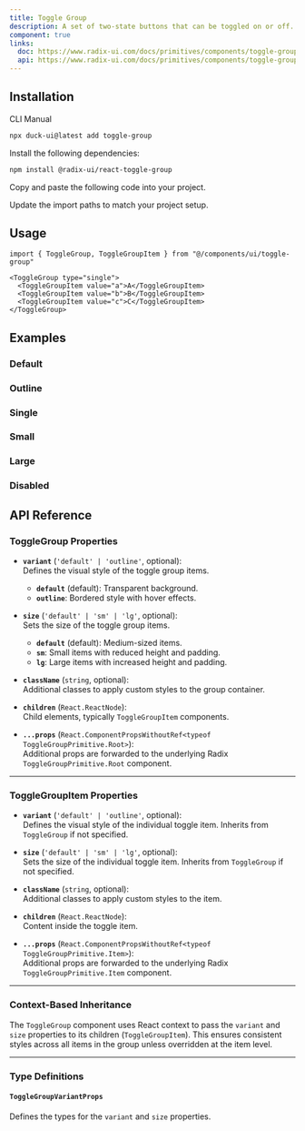 ```yaml
---
title: Toggle Group
description: A set of two-state buttons that can be toggled on or off.
component: true
links:
  doc: https://www.radix-ui.com/docs/primitives/components/toggle-group
  api: https://www.radix-ui.com/docs/primitives/components/toggle-group#api-reference
---
```


<ComponentPreview
  name="toggle-group-main"
  description="A toggle group with three items."
/>

## Installation

<Tabs defaultValue="cli">

<TabsList>
  <TabsTrigger value="cli">CLI</TabsTrigger>
  <TabsTrigger value="manual">Manual</TabsTrigger>
</TabsList>
<TabsContent value="cli">

```bash
npx duck-ui@latest add toggle-group
```

</TabsContent>

<TabsContent value="manual">

<Steps>

<Step>Install the following dependencies:</Step>

```bash
npm install @radix-ui/react-toggle-group
```

<Step>Copy and paste the following code into your project.</Step>

<ComponentSource name="toggle-group" />

<Step>Update the import paths to match your project setup.</Step>

</Steps>

</TabsContent>

</Tabs>

## Usage

```tsx
import { ToggleGroup, ToggleGroupItem } from "@/components/ui/toggle-group"
```

```tsx
<ToggleGroup type="single">
  <ToggleGroupItem value="a">A</ToggleGroupItem>
  <ToggleGroupItem value="b">B</ToggleGroupItem>
  <ToggleGroupItem value="c">C</ToggleGroupItem>
</ToggleGroup>
```

## Examples

### Default

<ComponentPreview
  name="toggle-group-2"
  description="A toggle group with three items."
/>

### Outline

<ComponentPreview
  name="toggle-group-3"
  description="A toggle group using the outline variant."
/>

### Single

<ComponentPreview
  name="toggle-group-4"
  description="A toggle group with single selection."
/>

### Small

<ComponentPreview
  name="toggle-group-5"
  description="A toggle group using the small size."
/>

### Large

<ComponentPreview
  name="toggle-group-6"
  description="A toggle group using the large size."
/>

### Disabled

<ComponentPreview
  name="toggle-group-7"
  description="A disabled toggle group."
/>

## API Reference

### **ToggleGroup Properties**

- **`variant`** (`'default' | 'outline'`, optional):  
  Defines the visual style of the toggle group items.  
  - **`default`** (default): Transparent background.  
  - **`outline`**: Bordered style with hover effects.

- **`size`** (`'default' | 'sm' | 'lg'`, optional):  
  Sets the size of the toggle group items.  
  - **`default`** (default): Medium-sized items.  
  - **`sm`**: Small items with reduced height and padding.  
  - **`lg`**: Large items with increased height and padding.

- **`className`** (`string`, optional):  
  Additional classes to apply custom styles to the group container.

- **`children`** (`React.ReactNode`):  
  Child elements, typically `ToggleGroupItem` components.

- **`...props`** (`React.ComponentPropsWithoutRef<typeof ToggleGroupPrimitive.Root>`):  
  Additional props are forwarded to the underlying Radix `ToggleGroupPrimitive.Root` component.

---

### **ToggleGroupItem Properties**

- **`variant`** (`'default' | 'outline'`, optional):  
  Defines the visual style of the individual toggle item. Inherits from `ToggleGroup` if not specified.

- **`size`** (`'default' | 'sm' | 'lg'`, optional):  
  Sets the size of the individual toggle item. Inherits from `ToggleGroup` if not specified.

- **`className`** (`string`, optional):  
  Additional classes to apply custom styles to the item.

- **`children`** (`React.ReactNode`):  
  Content inside the toggle item.

- **`...props`** (`React.ComponentPropsWithoutRef<typeof ToggleGroupPrimitive.Item>`):  
  Additional props are forwarded to the underlying Radix `ToggleGroupPrimitive.Item` component.

---

### **Context-Based Inheritance**

The `ToggleGroup` component uses React context to pass the `variant` and `size` properties to its children (`ToggleGroupItem`). This ensures consistent styles across all items in the group unless overridden at the item level.

---

### **Type Definitions**

#### `ToggleGroupVariantProps`
Defines the types for the `variant` and `size` properties.


